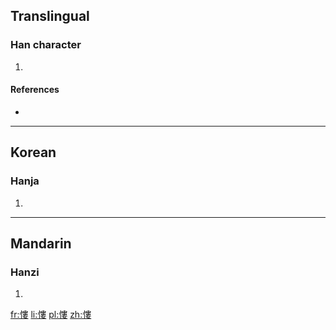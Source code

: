 ==Translingual==

===Han character===
{{Han char|rn=61|rad=心|as=11|sn=14|four=9504<sub>4</sub>|canj=心中中女 (PLLV)}}

# {{defn|Han|sort=心11}}

====References====
* {{Han ref|kx=0401.070|dkj=11154|dj=0741.010|hdz=42345.160|uh=617A|ud=24954|bh=E1CF|bd=57807}}

----

==Korean==

===Hanja===
{{ko-hanja|hangeul=[[루]], [[누]]|eumhun=|rv=ru, nu|mr=ru, nu|y=lwu, nwu}}

# {{defn|lang=ko|sort=心11}}

----

==Mandarin==

===Hanzi===
{{cmn-hanzi|pin=[[lóu]] ([[lou2]]), [[lǚ]] ([[lü3]])|wg=lou<sup>2</sup>, lü<sup>3</sup>}}

# {{defn|lang=cmn|sort=心11}}

[[fr:慺]]
[[li:慺]]
[[pl:慺]]
[[zh:慺]]